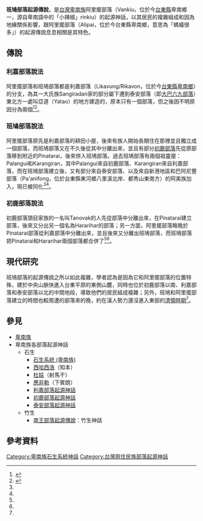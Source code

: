 '''班鳩部落起源傳說'''，是[[台灣|台灣]][[卑南族|卑南族]]阿里擺部落（Vankiu，位於今[[台東縣|台東縣]]卑南鄉一，源自卑南語中的「小辣椒」rinkiu）的起源神話，以其居民的複雜組成和因為地緣關係影響，跟阿里擺部落（Alipai，位於今台東縣卑南鄉，意思為「螞蟻很多」）的起源傳說息息相關是其特色。
==傳說==
===利嘉部落說法===
阿里擺部落和班鳩部落都是利嘉部落（Likavung/Rikavon，位於今[[台東縣|台東縣]][[卑南鄉|卑南鄉]]）的分支，為其一大氏族Sangiradan家的部分屬下遷到泰安部落（即[[大巴六九部落|大巴六九部落]]）東北方一處叫亞道（Yatao）的地方建造的，原本只有一個部落，但之後因不明原因分為兩個<ref name="台灣原住民史-卑南族史篇">{{cite book|last=|first=|date=1998-12-01|title=台灣原住民史-卑南族史篇|url=https://www.books.com.tw/products/0010362281|location=|publisher=國史館台灣文獻館|page=|isbn=9789570231434|author=宋龍生|access-date=2021-03-25|archive-date=2020-07-10|archive-url=https://web.archive.org/web/20200710124248/https://www.books.com.tw/products/0010362281|dead-url=no}}</ref><ref name="台灣高砂族系統所屬の研究">{{cite book |editor=[[國立臺灣大學人類學系|臺北帝國大學土俗人種學教室]] |author=[[移川子之藏|移川子之藏]] |date=1996-01 |script-title=ja:台湾高砂族系統所属の研究 |work=[[臺灣高砂族系統所屬之研究|臺灣高砂族系統所屬之研究]] |publisher=南天書局 |page= |isbn=9576383056}}</ref>。
===班鳩部落說法===
阿里擺部落原先是利嘉部落的耕田小屋，後來有族人開始長期住在那裡並且獨立成一個部落，而班鳩部落又在不久後從其中分離出來，並且有部分[[初鹿部落|初鹿部落]]先從原部落移到附近的Pinatarai，後來併入班鳩部落。過去班鳩部落有兩個祖靈屋：Palangui和Karangiran，其中Palangui來自初鹿部落、Karangiran來自利嘉部落，而在班鳩部落建立後，又有部分來自泰安部落、以及來自新港地區和巴阿尼豐部落（Pa'anifong，位於台東縣東河鄉八里溪北岸、都秀山東南方）的阿美族加入，現已被同化<ref name="台灣原住民史-卑南族史篇"/><ref name="台灣高砂族系統所屬の研究"/>。

===初鹿部落說法===
初鹿部落頭目家族的一名叫Tanovak的人先從部落中分離出來，在Pinatarai建立部落，後來又分出另一個名為Hararihar的部落；另一方面，阿里擺部落略晚於Pinatarai部落從利嘉部落中分離出來，並且後來又分離出班鳩部落，而班鳩部落把Pinatarai和Hararihar兩個部落都合併了<ref name="台灣原住民史-卑南族史篇"/><ref name="台灣高砂族系統所屬の研究"/>。
==現代研究==
班鳩部落的起源傳說之所以如此複雜，學者認為是因為它和阿里擺部落的位置特殊，建於中央山脈快進入台東平原的東側山麓，同時也位於初鹿部落以南、利嘉部落和泰安部落以北的中間地段，導致他們的居民組成複雜；另外，班鳩和阿里擺部落建立的時間也較周遭的部落來的晚，約在漢人勢力還沒進入東部的[[清領時期|清領時期]]<ref name="台灣原住民史-卑南族史篇"/>。

==參見==
*[[卑南族|卑南族]]
*卑南族各部落起源神話
**石生
***[[石生系統_(卑南族)|石生系統 (卑南族)]]
***[[西哈西浩|西哈西浩]]（知本）
***[[杜姑|杜姑]]（射馬干）
***[[應非勒|應非勒]]（下賓朗）
***[[利嘉部落起源神話|利嘉部落起源神話]]
***[[初鹿部落起源神話|初鹿部落起源神話]]
***[[泰安部落起源神話|泰安部落起源神話]]
**竹生
***[[南王部落起源傳說|南王部落起源傳說]]：竹生神話
==參考資料==
{{reflist}}

[[Category:卑南族石生系統神話|Category:卑南族石生系統神話]]
[[Category:台灣原住民族部落起源神話|Category:台灣原住民族部落起源神話]]